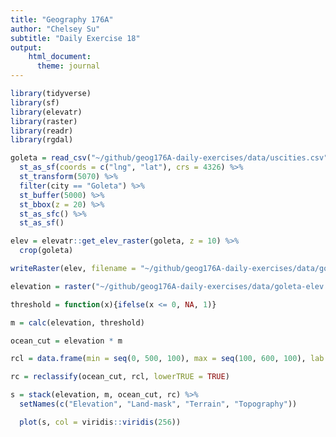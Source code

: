 ```yaml
---
title: "Geography 176A"
author: "Chelsey Su"
subtitle: "Daily Exercise 18"
output:
    html_document:
      theme: journal
---
```

```r
library(tidyverse)
library(sf)
library(elevatr)
library(raster)
library(readr)
library(rgdal)
```

```r
goleta = read_csv("~/github/geog176A-daily-exercises/data/uscities.csv") %>%  
  st_as_sf(coords = c("lng", "lat"), crs = 4326) %>%
  st_transform(5070) %>%
  filter(city == "Goleta") %>%
  st_buffer(5000) %>% 
  st_bbox(z = 20) %>% 
  st_as_sfc() %>% 
  st_as_sf()

elev = elevatr::get_elev_raster(goleta, z = 10) %>% 
  crop(goleta)

writeRaster(elev, filename = "~/github/geog176A-daily-exercises/data/goleta-elev.tif", overwrite = TRUE)

elevation = raster("~/github/geog176A-daily-exercises/data/goleta-elev.tif")

threshold = function(x){ifelse(x <= 0, NA, 1)}

m = calc(elevation, threshold)

ocean_cut = elevation * m

rcl = data.frame(min = seq(0, 500, 100), max = seq(100, 600, 100), lab = c(0:5))

rc = reclassify(ocean_cut, rcl, lowerTRUE = TRUE)

s = stack(elevation, m, ocean_cut, rc) %>% 
  setNames(c("Elevation", "Land-mask", "Terrain", "Topography"))

  plot(s, col = viridis::viridis(256))
```

